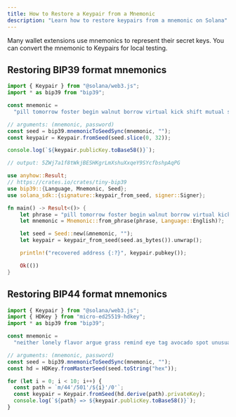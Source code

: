 ```yaml
---
title: How to Restore a Keypair from a Mnemonic
description: "Learn how to restore keypairs from a mnemonic on Solana"
---
```


Many wallet extensions use mnemonics to represent their secret keys. You can
convert the mnemonic to Keypairs for local testing.

## Restoring BIP39 format mnemonics

<CodeTabs storage="cookbook" flags="r">

```typescript !! title="Typescript"
import { Keypair } from "@solana/web3.js";
import * as bip39 from "bip39";

const mnemonic =
  "pill tomorrow foster begin walnut borrow virtual kick shift mutual shoe scatter";

// arguments: (mnemonic, password)
const seed = bip39.mnemonicToSeedSync(mnemonic, "");
const keypair = Keypair.fromSeed(seed.slice(0, 32));

console.log(`${keypair.publicKey.toBase58()}`);

// output: 5ZWj7a1f8tWkjBESHKgrLmXshuXxqeY9SYcfbshpAqPG
```

```rust !! title="Rust"
use anyhow::Result;
// https://crates.io/crates/tiny-bip39
use bip39::{Language, Mnemonic, Seed};
use solana_sdk::{signature::keypair_from_seed, signer::Signer};

fn main() -> Result<()> {
    let phrase = "pill tomorrow foster begin walnut borrow virtual kick shift mutual shoe scatter";
    let mnemonic = Mnemonic::from_phrase(phrase, Language::English)?;

    let seed = Seed::new(&mnemonic, "");
    let keypair = keypair_from_seed(seed.as_bytes()).unwrap();

    println!("recovered address {:?}", keypair.pubkey());

    Ok(())
}
```

</CodeTabs>

## Restoring BIP44 format mnemonics

<CodeTabs storage="cookbook" flags="r">

```typescript !! title="restore-bip44-mnemonic.ts"
import { Keypair } from "@solana/web3.js";
import { HDKey } from "micro-ed25519-hdkey";
import * as bip39 from "bip39";

const mnemonic =
  "neither lonely flavor argue grass remind eye tag avocado spot unusual intact";

// arguments: (mnemonic, password)
const seed = bip39.mnemonicToSeedSync(mnemonic, "");
const hd = HDKey.fromMasterSeed(seed.toString("hex"));

for (let i = 0; i < 10; i++) {
  const path = `m/44'/501'/${i}'/0'`;
  const keypair = Keypair.fromSeed(hd.derive(path).privateKey);
  console.log(`${path} => ${keypair.publicKey.toBase58()}`);
}
```

</CodeTabs>
